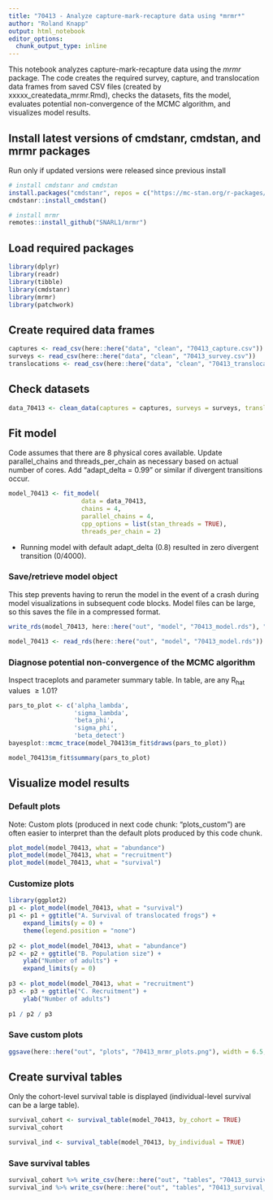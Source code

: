 ```yaml
---
title: "70413 - Analyze capture-mark-recapture data using *mrmr*"
author: "Roland Knapp"
output: html_notebook
editor_options: 
  chunk_output_type: inline
---
```

This notebook analyzes capture-mark-recapture data using the *mrmr* package. The code creates the required survey, capture, and translocation data frames from saved CSV files (created by xxxxx_createdata_mrmr.Rmd), checks the datasets, fits the model, evaluates potential non-convergence of the MCMC algorithm, and visualizes model results. 

## Install latest versions of cmdstanr, cmdstan, and mrmr packages
Run only if updated versions were released since previous install
```r
# install cmdstanr and cmdstan
install.packages("cmdstanr", repos = c("https://mc-stan.org/r-packages/", getOption("repos")))
cmdstanr::install_cmdstan()

# install mrmr
remotes::install_github("SNARL1/mrmr")
```

## Load required packages
```r
library(dplyr)
library(readr)
library(tibble)
library(cmdstanr)
library(mrmr)
library(patchwork)
```

## Create required data frames
```r
captures <- read_csv(here::here("data", "clean", "70413_capture.csv"))
surveys <- read_csv(here::here("data", "clean", "70413_survey.csv"))
translocations <- read_csv(here::here("data", "clean", "70413_translocation.csv"))
```

## Check datasets
```r
data_70413 <- clean_data(captures = captures, surveys = surveys, translocations = translocations)
```

## Fit model
Code assumes that there are 8 physical cores available. Update parallel_chains and threads_per_chain as necessary based on actual number of cores. 
Add "adapt_delta = 0.99" or similar if divergent transitions occur. 
```r
model_70413 <- fit_model(
                    data = data_70413, 
                    chains = 4, 
                    parallel_chains = 4, 
                    cpp_options = list(stan_threads = TRUE),
                    threads_per_chain = 2) 
```
* Running model with default adapt_delta (0.8) resulted in zero divergent transition (0/4000).

### Save/retrieve model object
This step prevents having to rerun the model in the event of a crash during model visualizations in subsequent code blocks. Model files can be large, so this saves the file in a compressed format.
```r
write_rds(model_70413, here::here("out", "model", "70413_model.rds"), "xz", compression = 9L)
```
```r
model_70413 <- read_rds(here::here("out", "model", "70413_model.rds"))
```

### Diagnose potential non-convergence of the MCMC algorithm
Inspect traceplots and parameter summary table. In table, are any R~hat~ values $\ge 1.01$?
```r
pars_to_plot <- c('alpha_lambda', 
                  'sigma_lambda', 
                  'beta_phi', 
                  'sigma_phi', 
                  'beta_detect')
bayesplot::mcmc_trace(model_70413$m_fit$draws(pars_to_plot))

model_70413$m_fit$summary(pars_to_plot)
```

## Visualize model results
### Default plots
Note: Custom plots (produced in next code chunk: "plots_custom") are often easier to interpret than the default plots produced by this code chunk.
```r
plot_model(model_70413, what = "abundance")
plot_model(model_70413, what = "recruitment")
plot_model(model_70413, what = "survival")
```

### Customize plots
```r
library(ggplot2)
p1 <- plot_model(model_70413, what = "survival") 
p1 <- p1 + ggtitle("A. Survival of translocated frogs") +
    expand_limits(y = 0) +
    theme(legend.position = "none")
  
p2 <- plot_model(model_70413, what = "abundance") 
p2 <- p2 + ggtitle("B. Population size") +
    ylab("Number of adults") + 
    expand_limits(y = 0)
  
p3 <- plot_model(model_70413, what = "recruitment")
p3 <- p3 + ggtitle("C. Recruitment") +
    ylab("Number of adults")
  
p1 / p2 / p3
```

### Save custom plots
```r
ggsave(here::here("out", "plots", "70413_mrmr_plots.png"), width = 6.5, height = 7.2)
```

## Create survival tables
Only the cohort-level survival table is displayed (individual-level survival can be a large table).
```r
survival_cohort <- survival_table(model_70413, by_cohort = TRUE)
survival_cohort

survival_ind <- survival_table(model_70413, by_individual = TRUE) 
```

### Save survival tables
```r
survival_cohort %>% write_csv(here::here("out", "tables", "70413_survival_cohort.csv"))
survival_ind %>% write_csv(here::here("out", "tables", "70413_survival_ind.csv"))
```
